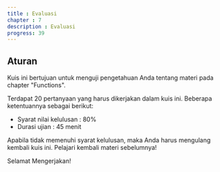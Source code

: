 ```yaml
---
title : Evaluasi
chapter : 7
description : Evaluasi
progress: 39
---
```


## Aturan

Kuis ini bertujuan untuk menguji pengetahuan Anda tentang materi pada chapter "Functions".

Terdapat 20 pertanyaan yang harus dikerjakan dalam kuis ini. Beberapa ketentuannya sebagai berikut:

- Syarat nilai kelulusan : 80%
- Durasi ujian : 45 menit

Apabila tidak memenuhi syarat kelulusan, maka Anda harus mengulang kembali kuis ini. 
Pelajari kembali materi sebelumnya!

Selamat Mengerjakan!

<StartQuizButton/>